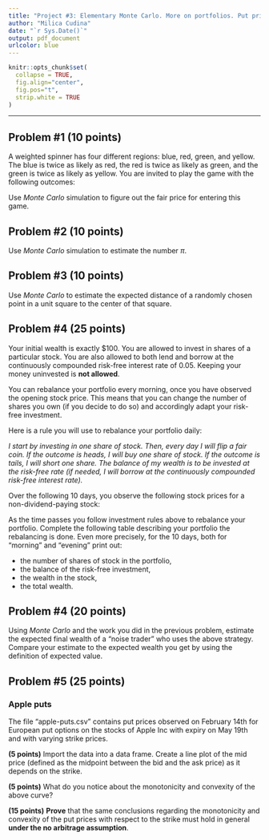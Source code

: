 ```yaml
---
title: "Project #3: Elementary Monte Carlo. More on portfolios. Put prices."
author: "Milica Cudina"
date: "`r Sys.Date()`"
output: pdf_document
urlcolor: blue
---
```

<!-- The author of this template is Dr. Gordan Zitkovic.-->
<!-- The code chunk below contains some settings that will  -->
<!-- make your R code look better in the output pdf file.  -->
<!-- If you are curious about what each option below does, -->
<!-- go to https://yihui.org/knitr/options/ -->
<!-- If not, feel free to disregard everything ...  -->
```r
knitr::opts_chunk$set(
  collapse = TRUE,
  fig.align="center",
  fig.pos="t",
  strip.white = TRUE
)
```
<!-- ... down to here. -->

---

## Problem #1 **(10 points)**
A weighted spinner has four different regions: blue, red, green, and yellow. The blue is twice as likely as red, the red is twice as likely as green, and the green is twice as likely as yellow. You are invited to play the game with the following outcomes:
\begin{itemize}
\item[$\bullet$] if the spinner lands on blue, you lose \$5;
\item[$\bullet$] if the spinner lands on red, you win \$2; 
\item[$\bullet$] if the spinner lands on green, you win \$10; 
\item[$\bullet$] if the spinner lands on yellow, you win \$20. 
\end{itemize}

Use *Monte Carlo* simulation to figure out the fair price for entering this game. 

## Problem #2 (10 points)
Use *Monte Carlo* simulation to estimate the number $\pi$. 

## Problem #3 (10 points)
Use *Monte Carlo* to estimate the expected distance of a randomly chosen point in a unit square to the center of that square. 

## Problem #4 (25 points)
Your initial wealth is exactly \$100. You are allowed to invest in
shares of a particular stock. You are also allowed to both lend and
borrow at the continuously compounded risk-free interest rate of
0.05. Keeping your money uninvested is **not allowed**.

You can rebalance your portfolio every morning, once you have observed
the opening stock price. This means that you can change the number of
shares you own (if you decide to do so) and accordingly adapt your
risk-free investment.

Here is a rule you will use to rebalance your portfolio daily:

*I start by investing in one share of stock. Then, every day I will flip a fair coin. If the outcome is heads, I will buy one share of stock. If the outcome is tails, I will
  short one share. The balance of my wealth is to be invested at the
  risk-free rate (if needed, I will borrow at the continuously
  compounded risk-free interest rate).*

Over the following 10 days, you observe the following stock prices for a non-dividend-paying stock:

\medskip

\begin{tabular}{|c|c|c|c|c|c|c|c|c|c|c|c|}
\hline
{\bf Day} & 0 & 1 & 2 & 3 & 4 & 5 & 6 & 7 & 8 & 9 & 10 \\
\hline
{\bf Stock price} &100 & 80 & 64 & 80 & 64 & 80 & 100 & 80 & 64 & 80 & 100 \\
\hline
\end{tabular}

\medskip

As the time passes you follow investment rules above to rebalance your portfolio. Complete the following table describing your portfolio \textbf{just before and just after} the rebalancing is done. 
Even more precisely, for the $10$ days, both for "morning" and "evening" print out:

* the number of shares of stock in the portfolio, 
* the balance of the risk-free investment, 
* the wealth in the stock, 
* the total wealth. 

## Problem #4 (20 points)
Using *Monte Carlo* and the work you did in the previous problem, estimate the expected final wealth of a "noise trader" who uses the above strategy. Compare your estimate to the expected wealth you get by using the definition of expected value. 

## Problem #5 (25 points)
### Apple puts
The file "apple-puts.csv" contains put prices observed on February 14th for European put options on the stocks of Apple Inc with expiry on May 19th and with varying strike prices. 

**(5 points)**
Import the data into a data frame. Create a line plot of the mid price (defined as the midpoint between the bid and the ask price) as it depends on the strike. 

**(5 points)**
What do you notice about the monotonicity and convexity of the above curve? 

**(15 points)**
**Prove** that the same conclusions regarding the monotonicity and convexity of the put prices with respect to the strike must hold in general **under the no arbitrage assumption**. 


